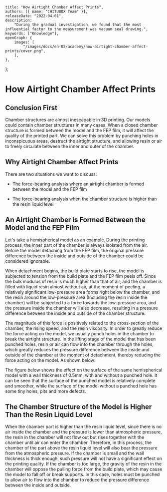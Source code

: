 	title: "How Airtight Chamber Affect Prints",
	authors: [{ name: "CHITUBOX Team" }],
	releaseDate: "2022-04-01",
	description:
		"During the gradual investigation, we found that the most influential factor to the measurement was vacuum seal drawing.",
	keywords: ["Knowledge"],
	openGraph: {
		images: [
			"/images/docs/en-US/academy/how-airtight-chamber-affect-prints/cover.png",
		],
	},
};

# How Airtight Chamber Affect Prints

## Conclusion First

Chamber structures are almost inescapable in 3D printing. Our models could contain chamber structures in many cases. When a closed chamber structure is formed between the model and the FEP film, it will affect the quality of the printed part. We can solve this problem by punching holes in inconspicuous areas, destruct the airtight structure, and allowing resin or air to freely circulate between the inner and outer of the chamber.

## Why Airtight Chamber Affect Prints

There are two situations we want to discuss:

-   The force-bearing analysis where an airtight chamber is formed between the model and the FEP film

-   The force-bearing analysis when the chamber structure is higher than the resin liquid level

## An Airtight Chamber is Formed Between the Model and the FEP Film

Let's take a hemispherical model as an example. During the printing process, the inner part of the chamber is always isolated from the air. Before the model detaching from the FEP film, the original pressure difference between the inside and outside of the chamber could be considered ignorable.

When detachment begins, the build plate starts to rise, the model is subjected to tension from the build plate and the FEP film peels off. Since the bulk modulus of resin is much higher than that of air, and the chamber is filled with liquid resin almost without air, at the moment of peeling, a relatively significant low-pressure area forms right below the chamber, and the resin around the low-pressure area (Including the resin inside the chamber) will be subjected to a force towards the low-pressure area, and the pressure inside the chamber will also decrease, resulting in a pressure difference between the inside and outside of the chamber structure.

The magnitude of this force is positively related to the cross-section of the chamber, the rising speed, and the resin viscosity. In order to greatly reduce the force acting on the model, we usually punch holes in the chamber to break the airtight structure. In the lifting stage of the model that has been punched holes, resin or air can flow into the chamber through the holes, which greatly reduces the pressure difference between the inside and outside of the chamber at the moment of detachment, thereby reducing the force acting on the model. As shown below:

<ImageContainer>
	<AntdImage
		alt="airtight chamber without/with a hole"
		src={
			"/images/docs/en-US/academy/how-airtight-chamber-affect-prints/airtight-chamber-withoutwith-a-hole-01.gif"
		}
	/>
</ImageContainer>

The figure below shows the effect on the surface of the same hemispherical model with a wall thickness of 0.5mm, with and without a punched hole. It can be seen that the surface of the punched model is relatively complete and smoother, while the surface of the model without a punched hole has some tiny holes, pits and more defects.

<ImageContainer>
	<AntdImage
		alt="airtight chamber without/with a hole"
		src={
			"/images/docs/en-US/academy/how-airtight-chamber-affect-prints/airtight-chamber-withoutwith-a-hole-02.png"
		}
	/>
</ImageContainer>

## The Chamber Structure of the Model is Higher Than the Resin Liquid Level

When the chamber part is higher than the resin liquid level, since there is no air inside the chamber and the pressure is lower than atmospheric pressure, the resin in the chamber will not flow out but rises together with the chamber until air can enter the chamber. Therefore, in this process, the chamber of the part above the resin liquid level will also bear the pressure from the atmospheric pressure. If the chamber is small and the wall thickness is thick enough, such pressure will not have a significant effect on the printing quality. If the chamber is too large, the gravity of the resin in the chamber will oppose the pulling force from the build plate, which may cause the model to fall off or break supports. In this case, holes must be punched to allow air to flow into the chamber to reduce the pressure difference between the inside and outside.
